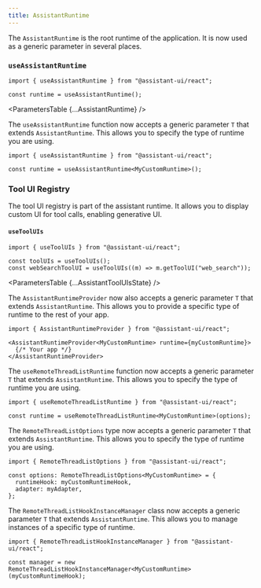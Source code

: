 ```yaml
---
title: AssistantRuntime
---
```



The `AssistantRuntime` is the root runtime of the application. It is now used as a generic parameter in several places.

### `useAssistantRuntime`

```tsx
import { useAssistantRuntime } from "@assistant-ui/react";

const runtime = useAssistantRuntime();
```

<ParametersTable {...AssistantRuntime} />

The `useAssistantRuntime` function now accepts a generic parameter `T` that extends `AssistantRuntime`. This allows you to specify the type of runtime you are using.

```tsx
import { useAssistantRuntime } from "@assistant-ui/react";

const runtime = useAssistantRuntime<MyCustomRuntime>();
```

### Tool UI Registry

The tool UI registry is part of the assistant runtime. It allows you to display custom UI for tool calls, enabling generative UI.

#### `useToolUIs`

```tsx
import { useToolUIs } from "@assistant-ui/react";

const toolUIs = useToolUIs();
const webSearchToolUI = useToolUIs((m) => m.getToolUI("web_search"));
```

<ParametersTable {...AssistantToolUIsState} />

The `AssistantRuntimeProvider` now also accepts a generic parameter `T` that extends `AssistantRuntime`. This allows you to provide a specific type of runtime to the rest of your app.

```tsx
import { AssistantRuntimeProvider } from "@assistant-ui/react";

<AssistantRuntimeProvider<MyCustomRuntime> runtime={myCustomRuntime}>
  {/* Your app */}
</AssistantRuntimeProvider>
```

The `useRemoteThreadListRuntime` function now accepts a generic parameter `T` that extends `AssistantRuntime`. This allows you to specify the type of runtime you are using.

```tsx
import { useRemoteThreadListRuntime } from "@assistant-ui/react";

const runtime = useRemoteThreadListRuntime<MyCustomRuntime>(options);
```

The `RemoteThreadListOptions` type now accepts a generic parameter `T` that extends `AssistantRuntime`. This allows you to specify the type of runtime you are using.

```tsx
import { RemoteThreadListOptions } from "@assistant-ui/react";

const options: RemoteThreadListOptions<MyCustomRuntime> = {
  runtimeHook: myCustomRuntimeHook,
  adapter: myAdapter,
};
```

The `RemoteThreadListHookInstanceManager` class now accepts a generic parameter `T` that extends `AssistantRuntime`. This allows you to manage instances of a specific type of runtime.

```tsx
import { RemoteThreadListHookInstanceManager } from "@assistant-ui/react";

const manager = new RemoteThreadListHookInstanceManager<MyCustomRuntime>(myCustomRuntimeHook);
```